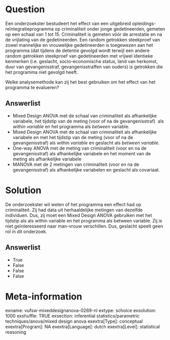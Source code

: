 Question
========
Een onderzoekster bestudeert het effect van een uitgebreid opleidings-
reïntegratieprogramma op criminaliteit onder jonge gedetineerden,
gemeten op een schaal van 1 tot 15. Criminaliteit is gemeten vóór de
arrestatie en na de vrijlating van de gedetineerden. Een random
getrokken steekproef van zowel mannelijke en vrouwelijke gedetineerden
is toegewezen aan het programma (dat tijdens de detentie gevolgd wordt
terwijl een andere random getrokken steekproef van gedetineerden met
vrijwel identieke kenmerken (i.e. geslacht, socio-economische status,
land van herkomst, duur van gevangenisstraf, gevangenisstraffen van
ouders) is getrokken die het programma niet gevolgd heeft.  
  
Welke analysemethode kan zij het best gebruiken om het effect van het
programma te evalueren?

Answerlist
----------
* Mixed Design ANOVA met de schaal van criminaliteit als afhankelijke
  variabele, het tijdstip van de meting (voor of na de gevangenisstraf)
   als *within variable *en het programma als* between *variable.
* Mixed Design ANOVA met de schaal van criminaliteit als afhankelijke
  variabele en met het tijdstip van de meting (voor of na de
  gevangenisstraf) als *within variable* en geslacht als *between
  variable*.
* One-way ANOVA met de meting van criminaliteit (voor en na de
  gevangenisstraf) als afhankelijke variabele en het moment van de meting
  als afhankelijke variabele
* MANOVA met de 2 metingen van criminaliteit (voor en na de
  gevangenisstraf) als afhankelijke variabelen en geslacht als covariaat.

Solution
========





De onderzoekster wil weten of het programma een effect had op
criminaliteit. Zij had data uit herhaaldelijke metingen van dezelfde
individuen. Dus, zij moet een Mixed Design ANOVA gebruiken met het
tijdstip als als within variable en het programma als between variable.
Zij is niet geïnteresseerd naar man-vrouw verschillen. Dus, geslacht
speelt geen rol in dit onderzoek.




Answerlist
----------
* True
* False
* False
* False

Meta-information
================
exname: vufsw-mixeddesignanova-0269-nl
extype: schoice
exsolution: 1000
exshuffle: TRUE
exsection: inferential statistics/parametric techniques/anova/mixed design anova
exextra[Type]: conceptual
exextra[Program]: NA
exextra[Language]: dutch
exextra[Level]: statistical reasoning

